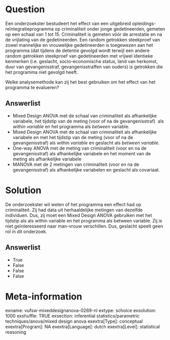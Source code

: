 Question
========
Een onderzoekster bestudeert het effect van een uitgebreid opleidings-
reïntegratieprogramma op criminaliteit onder jonge gedetineerden,
gemeten op een schaal van 1 tot 15. Criminaliteit is gemeten vóór de
arrestatie en na de vrijlating van de gedetineerden. Een random
getrokken steekproef van zowel mannelijke en vrouwelijke gedetineerden
is toegewezen aan het programma (dat tijdens de detentie gevolgd wordt
terwijl een andere random getrokken steekproef van gedetineerden met
vrijwel identieke kenmerken (i.e. geslacht, socio-economische status,
land van herkomst, duur van gevangenisstraf, gevangenisstraffen van
ouders) is getrokken die het programma niet gevolgd heeft.  
  
Welke analysemethode kan zij het best gebruiken om het effect van het
programma te evalueren?

Answerlist
----------
* Mixed Design ANOVA met de schaal van criminaliteit als afhankelijke
  variabele, het tijdstip van de meting (voor of na de gevangenisstraf)
   als *within variable *en het programma als* between *variable.
* Mixed Design ANOVA met de schaal van criminaliteit als afhankelijke
  variabele en met het tijdstip van de meting (voor of na de
  gevangenisstraf) als *within variable* en geslacht als *between
  variable*.
* One-way ANOVA met de meting van criminaliteit (voor en na de
  gevangenisstraf) als afhankelijke variabele en het moment van de meting
  als afhankelijke variabele
* MANOVA met de 2 metingen van criminaliteit (voor en na de
  gevangenisstraf) als afhankelijke variabelen en geslacht als covariaat.

Solution
========





De onderzoekster wil weten of het programma een effect had op
criminaliteit. Zij had data uit herhaaldelijke metingen van dezelfde
individuen. Dus, zij moet een Mixed Design ANOVA gebruiken met het
tijdstip als als within variable en het programma als between variable.
Zij is niet geïnteresseerd naar man-vrouw verschillen. Dus, geslacht
speelt geen rol in dit onderzoek.




Answerlist
----------
* True
* False
* False
* False

Meta-information
================
exname: vufsw-mixeddesignanova-0269-nl
extype: schoice
exsolution: 1000
exshuffle: TRUE
exsection: inferential statistics/parametric techniques/anova/mixed design anova
exextra[Type]: conceptual
exextra[Program]: NA
exextra[Language]: dutch
exextra[Level]: statistical reasoning

